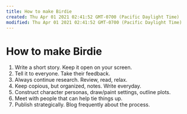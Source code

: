 ```yaml
---
title: How to make Birdie
created: Thu Apr 01 2021 02:41:52 GMT-0700 (Pacific Daylight Time)
modified: Thu Apr 01 2021 02:41:52 GMT-0700 (Pacific Daylight Time)
---
```

# How to make Birdie

1. Write a short story. Keep it open on your screen.
2. Tell it to everyone. Take their feedback.
3. Always continue research. Review, read, relax.
4. Keep copious, but organized, notes. Write everyday.
5. Construct character personas, draw/paint settings, outline plots.
6. Meet with people that can help tie things up.
7. Publish strategically. Blog frequently about the process.
